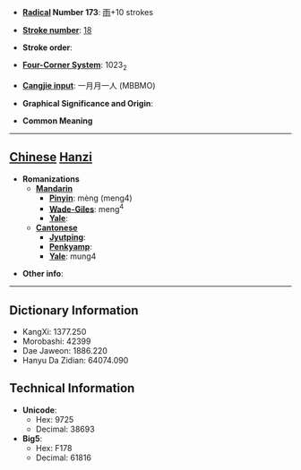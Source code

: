 * '''[[Wiktionary:Chinese radical index| Radical]] Number 173''': [[Wiktionary:Chinese radical index 雨|雨]]+10 strokes

* '''[[Wiktionary:Chinese total strokes index|Stroke number]]''': [[Wiktionary:Chinese total strokes index 18|18]]

* '''Stroke order''': 

* '''[[Wiktionary:Chinese four corner index|Four-Corner System]]''': 1023<sub>2</sub>

* '''[[Wiktionary:Chinese Cangjie index|Cangjie input]]''': 一月月一人 (MBBMO)

* '''Graphical Significance and Origin''': 

* '''Common Meaning'''

----

== [[Chinese]] [[Hanzi]] ==

* '''Romanizations'''
** '''[[Mandarin]]'''
*** '''[[Pinyin]]''': mèng (meng4)
*** '''[[Wade-Giles]]''': meng<sup>4</sup>
*** '''[[Yale]]''': 
** '''[[Cantonese]]'''
*** '''[[Jyutping]]''':
*** '''[[Penkyamp]]''': 
*** '''[[Yale]]''': mung4

* '''Other info''': 

----

== Dictionary Information ==

* KangXi: 1377.250
* Morobashi: 42399
* Dae Jaweon: 1886.220
* Hanyu Da Zidian: 64074.090

== Technical Information ==

* '''Unicode''':
** Hex: 9725
** Decimal: 38693
* '''Big5''':
** Hex: F178
** Decimal: 61816